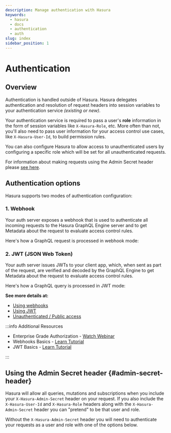```yaml
---
description: Manage authentication with Hasura
keywords:
  - hasura
  - docs
  - authentication
  - auth
slug: index
sidebar_position: 1
---
```



# Authentication

## Overview

Authentication is handled outside of Hasura. Hasura delegates authentication and resolution of request headers into
session variables to your authentication service _(existing or new)_.

Your authentication service is required to pass a user's **role** information in the form of session variables like
`X-Hasura-Role`, etc. More often than not, you'll also need to pass user information for your access control use cases,
like `X-Hasura-User-Id`, to build permission rules.

You can also configure Hasura to allow access to unauthenticated users by configuring a specific role which will be set
for all unauthenticated requests.

For information about making requests using the Admin Secret header please
[see here](/auth/authentication/index.mdx#admin-secret-header).

## Authentication options

Hasura supports two modes of authentication configuration:

### 1. Webhook

Your auth server exposes a webhook that is used to authenticate all incoming requests to the Hasura GraphQL Engine
server and to get Metadata about the request to evaluate access control rules.

Here's how a GraphQL request is processed in webhook mode:

<Thumbnail src="/img/auth/auth-webhook-overview.png" alt="Authentication using webhooks" width="1000px" />

### 2. JWT (JSON Web Token)

Your auth server issues JWTs to your client app, which, when sent as part of the request, are verified and decoded by
the GraphQL Engine to get Metadata about the request to evaluate access control rules.

Here's how a GraphQL query is processed in JWT mode:

<Thumbnail src="/img/auth/auth-jwt-overview.png" alt="Authentication using JWT" width="1000px" />

**See more details at:**

- [Using webhooks](/auth/authentication/webhook.mdx)
- [Using JWT](/auth/authentication/jwt.mdx)
- [Unauthenticated / Public access](/auth/authentication/unauthenticated-access.mdx)

:::info Additional Resources

- Enterprise Grade Authorization -
  [Watch Webinar](https://hasura.io/events/webinar/authorization-modeling-hasura/?pg=docs&plcmt=body&cta=watch-webinar&tech=)
- Webhooks Basics - [Learn Tutorial](https://hasura.io/learn/graphql/hasura-authentication/webhook-mode/)
- JWT Basics - [Learn Tutorial](https://hasura.io/learn/graphql/hasura-authentication/jwt-basics/)

:::

## Using the Admin Secret header {#admin-secret-header}

Hasura will allow all queries, mutations and subscriptions when you include your `X-Hasura-Admin-Secret` header on your
request. If you also include the `X-Hasura-User-Id` and `X-Hasura-Role` headers along with the `X-Hasura-Admin-Secret`
header you can "pretend" to be that user and role.

Without the `X-Hasura-Admin-Secret` header you will need to authenticate your requests as a user and role with one of
the options below.
